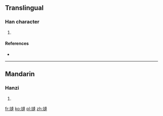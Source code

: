{{also|塜}}
==Translingual==

===Han character===
{{Han char|rn=32|rad=土|as=11|sn=14|four=|canj=土卜竹十 (GYHJ)}}

# {{defn|Han|sort=土11}}

====References====
* {{Han ref|kx=0236.360|dkj=05386|dj=0475.020|hdz=10481.080|uh=5873|ud=22643}}

----

==Mandarin==

===Hanzi===
{{cmn-hanzi|pin=[[péng]] ([[peng2]]), [[ōu]] ([[ou1]])|wg=p'eng<sup>2</sup>, ou<sup>1</sup>}}

# {{defn|lang=cmn|sort=土11}}

[[fr:塳]]
[[ko:塳]]
[[pl:塳]]
[[zh:塳]]